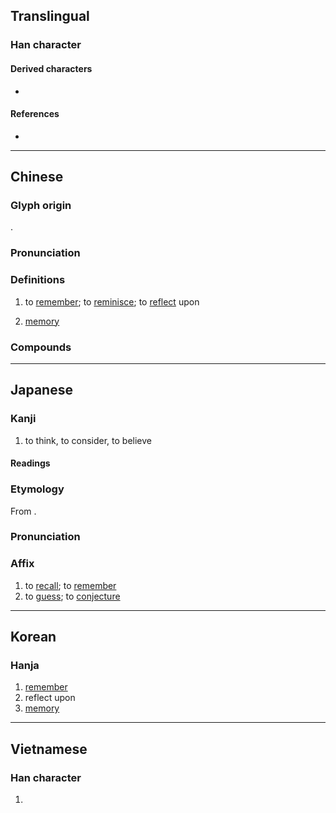 {{also|忆}}
{{character info/new}}
==Translingual==

===Han character===
{{Han char|rn=61|rad=心|as=13|sn=16|four=90036|canj=PYTP|ids=⿰忄意}}

====Derived characters====
* {{l|mul|[[𬟔]]}}

====References====
* {{Han ref|kx=0404.330|dkj=11295|dj=0744.270|hdz=42362.130|uh=61B6|ud=25014|bh=BED0|bd=48848}}

----

==Chinese==
{{zh-forms|s=忆}}

===Glyph origin===
{{Han etym}}
{{Han compound|心|意|c1=s|c2=p|t1=heart|t2=thought|ls=psc}}.

===Pronunciation===
{{zh-pron
|m=yì
|m-s=
|c=jik1
|c-t=
|g=
|h=pfs=
|j=
|mb=i̿
|md=
|mn=qz:iak/tw,xm,zz:ek/qz,tw,xm,zz:it
|mn_note=iak/ek - literary; it - vernacular
|mn-t=êg8
|w=
|x=
|mc=y
|oc=y
|cat=v,n
}}

===Definitions===
{{zh-hanzi}}

# to [[remember]]; to [[reminisce]]; to [[reflect]] upon
#: {{zh-x|記憶|to remember}}
#: {{zh-x|回憶|to reminisce}}
# [[memory]]
#: {{zh-x|回憶|memory}}

===Compounds===
{{zh-der|回憶|愊憶|憂憶|失憶症|回憶錄|主記憶體|憶念|追憶|記憶容量|緬憶|記憶體|行思坐憶|記憶|記憶力|陶庵夢憶|苦憶|記憶猶新|遙憶|記憶單元}}

----

==Japanese==

===Kanji===
{{ja-kanji|grade=c|rs=心13}}

# to think, to consider, to believe

====Readings====
{{ja-readings
|goon=おく
|kanon=よく
|kun=おも-う
}}

===Etymology===
{{ja-kanjitab|おく|yomi=kanon}}
From {{der|ja|ltc|sort=おく|-}} {{ltc-l|憶}}.

===Pronunciation===
{{ja-pron|おく|y=kanon}}

===Affix===
{{ja-pos|affix|おく}}

# to [[recall]]; to [[remember]]
# to [[guess]]; to [[conjecture]]

----

==Korean==

===Hanja===
{{ko-hanja|hangeul=억|eumhun=|rv=eok|mr=ŏk|y=ek}}

# [[remember]]
# reflect upon
# [[memory]]

----

==Vietnamese==

===Han character===
{{vi-hantu|ức|rs=心13}}

# {{defn|vi}}